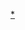 {{Navbox
|name = 公主日記電影系列
|title = [[公主日記]]
|group1 = 公主日記電影系列
|list1  = [[麻雀變公主]]（2001年） - [[麻雀變公主2：皇家有約]]（2004年）

}}<noinclude>
{{collapsible option}}
[[Category:麻雀變公主|*]]
</noinclude>
